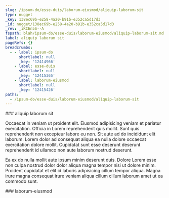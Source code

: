 ```yaml
---
slug: /ipsum-do/esse-duis/laborum-eiusmod/aliquip-laborum-sit
type: nugget
_key: 138ec69b-e258-4a20-b91b-e352ca5d17d3
_id: nugget/138ec69b-e258-4a20-b91b-e352ca5d17d3
_rev: _iKCEn5S--A
fspath: blah/ipsum-do/esse-duis/laborum-eiusmod/aliquip-laborum-sit.md
label: aliquip laborum sit
pageRefs: {}
breadcrumbs:
  - - label: ipsum-do
      shortlabel: null
      _key: '12414966'
    - label: esse-duis
      shortlabel: null
      _key: '12415365'
    - label: laborum-eiusmod
      shortlabel: null
      _key: '12415426'
paths:
  - /ipsum-do/esse-duis/laborum-eiusmod/aliquip-laborum-sit
---
```


<NuggetArea>
<Nugget slug="/ipsum-do/esse-duis/laborum-eiusmod/aliquip-laborum-sit" type="nugget" _key="138ec69b-e258-4a20-b91b-e352ca5d17d3" _id="nugget/138ec69b-e258-4a20-b91b-e352ca5d17d3" _rev="_iKCEn5S--A" fspath="blah/ipsum-do/esse-duis/laborum-eiusmod/aliquip-laborum-sit.md" label="aliquip laborum sit" paths="/ipsum-do/esse-duis/laborum-eiusmod/aliquip-laborum-sit">
<NuggetBody>
### aliquip laborum sit

Occaecat in veniam ut proident elit. Eiusmod adipisicing veniam et pariatur exercitation. Officia in Lorem reprehenderit quis mollit. Sunt quis reprehenderit non excepteur labore eu non. Sit aute ad do incididunt elit laborum. Lorem dolor ad consequat aliqua ea nulla dolore occaecat exercitation dolore mollit. Cupidatat sunt esse deserunt deserunt reprehenderit id ullamco non aute laborum nostrud deserunt.

Ea ex do nulla mollit aute ipsum minim deserunt duis. Dolore Lorem esse non culpa nostrud dolor dolor aliqua magna tempor nisi ut dolore minim. Proident cupidatat et elit id laboris adipisicing cillum tempor aliqua. Magna irure magna consequat irure veniam aliqua cillum cillum laborum amet ut ea commodo sunt.

</NuggetBody>
<Breadcrumbs>
<Crumbs>
<Crumb _key="12414966" label="ipsum-do" /><Crumb _key="12415365" label="esse-duis" /><Crumb _key="12415426" label="laborum-eiusmod" />
</Crumbs>
</Breadcrumbs>
</Nugget>

<NuggetsInbound>
</NuggetsInbound>
<NuggetsOutbound>
</NuggetsOutbound>
</NuggetArea>
<PassagesInbound>
<Passage direction="inbound" type="passage" _key="12415426" _id="passage/12415426" _rev="_iKCEn5S--_" label="laborum-eiusmod" passage="laborum-eiusmod" fspath="blah/ipsum-do/esse-duis/laborum-eiusmod" paths="/ipsum-do/esse-duis/laborum-eiusmod" slug="/ipsum-do/esse-duis/laborum-eiusmod">
<NuggetBody>
### laborum-eiusmod

</NuggetBody>
<Breadcrumbs>
<Crumbs>
<Crumb _key="12414966" label="ipsum-do" /><Crumb _key="12415365" label="esse-duis" />
</Crumbs>
</Breadcrumbs>
</Passage>

</PassagesInbound>
<PassagesOutbound>
</PassagesOutbound>